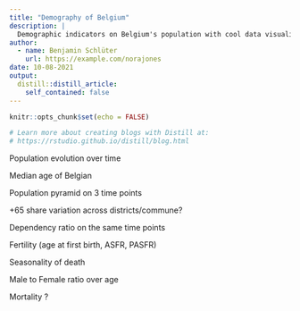 ```yaml
---
title: "Demography of Belgium"
description: |
  Demographic indicators on Belgium's population with cool data visualizations
author:
  - name: Benjamin Schlüter 
    url: https://example.com/norajones
date: 10-08-2021
output:
  distill::distill_article:
    self_contained: false
---
```


```r
knitr::opts_chunk$set(echo = FALSE)

# Learn more about creating blogs with Distill at:
# https://rstudio.github.io/distill/blog.html

```

Population evolution over time

Median age of Belgian

Population pyramid on 3 time points

+65 share variation across districts/commune?

Dependency ratio on the same time points

Fertility (age at first birth, ASFR, PASFR)

Seasonality of death

Male to Female ratio over age

Mortality ?